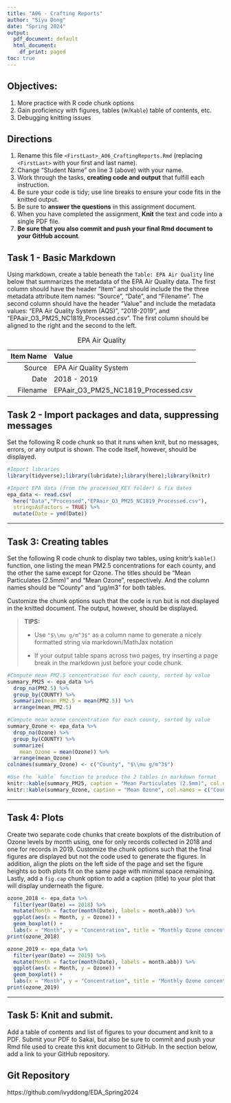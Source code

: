 ```yaml
---
title: "A06 - Crafting Reports"
author: "Siyu Dong"
date: "Spring 2024"
output:
  pdf_document: default
  html_document:
    df_print: paged
toc: true
---
```


\listoffigures

## Objectives:

1.  More practice with R code chunk options
2.  Gain proficiency with figures, tables (w/`Kable`) table of contents, etc.
3.  Debugging knitting issues

## Directions

1.  Rename this file `<FirstLast>_A06_CraftingReports.Rmd` (replacing `<FirstLast>` with your first and last name).
2.  Change "Student Name" on line 3 (above) with your name.
3.  Work through the tasks, **creating code and output** that fulfill each instruction.
4.  Be sure your code is tidy; use line breaks to ensure your code fits in the knitted output.
5.  Be sure to **answer the questions** in this assignment document.
6.  When you have completed the assignment, **Knit** the text and code into a single PDF file.
7.  **Be sure that you also commit and push your final Rmd document to your GitHub account**.

## Task 1 - Basic Markdown

Using markdown, create a table beneath the `Table: EPA Air Quality` line below that summarizes the metadata of the EPA Air Quality data. The first column should have the header "Item" and should include the the three metadata attribute item names: "Source", "Date", and "Filename". The second column should have the header "Value" and include the metadata values: "EPA Air Quality System (AQS)", "2018-2019", and "EPAair_O3_PM25_NC1819_Processed.csv". The first column should be aligned to the right and the second to the left.

Table: EPA Air Quality

| Item Name | Value |
|-----:|:------|
| Source | EPA Air Quality System |
| Date | 2018 - 2019 |
| Filename | EPAair_O3_PM25_NC1819_Processed.csv |


## Task 2 - Import packages and data, suppressing messages

Set the following R code chunk so that it runs when knit, but no messages, errors, or any output is shown. The code itself, however, should be displayed.

```r
#Import libraries
library(tidyverse);library(lubridate);library(here);library(knitr)

#Import EPA data (from the processed_KEY folder) & fix dates
epa_data <- read.csv(
  here("Data","Processed","EPAair_O3_PM25_NC1819_Processed.csv"),
  stringsAsFactors = TRUE) %>% 
  mutate(Date = ymd(Date))
```

------------------------------------------------------------------------

## Task 3: Creating tables

Set the following R code chunk to display two tables, using knitr's `kable()` function, one listing the mean PM2.5 concentrations for each county, and the other the same except for Ozone. The titles should be "Mean Particulates (2.5mm)" and "Mean Ozone", respectively. And the column names should be "County" and "µg/m3" for both tables.

Customize the chunk options such that the code is run but is not displayed in the knitted document. The output, however, should be displayed.

> **TIPS:**
>
> -   Use `"$\\mu g/m^3$"` as a column name to generate a nicely formatted string via markdown/MathJax notation
>
> -   If your output table spans across two pages, try inserting a page break in the markdown just before your code chunk.

```r
#Compute mean PM2.5 concentration for each county, sorted by value
summary_PM25 <- epa_data %>% 
  drop_na(PM2.5) %>% 
  group_by(COUNTY) %>% 
  summarize(mean_PM2.5 = mean(PM2.5)) %>% 
  arrange(mean_PM2.5)

#Compute mean ozone concentration for each county, sorted by value
summary_Ozone <- epa_data %>% 
  drop_na(Ozone) %>% 
  group_by(COUNTY) %>% 
  summarize(
    mean_Ozone = mean(Ozone)) %>% 
  arrange(mean_Ozone)
colnames(summary_Ozone) <- c("County", "$\\mu g/m^3$")

#Use the `kable` function to produce the 2 tables in markdown format
knitr::kable(summary_PM25, caption = "Mean Particulates (2.5mm)", col.names = c("County", "$\\mu g/m^3$"))
knitr::kable(summary_Ozone, caption = "Mean Ozone", col.names = c("County", "$\\mu g/m^3$"))
```

------------------------------------------------------------------------

## Task 4: Plots

Create two separate code chunks that create boxplots of the distribution of Ozone levels by month using, one for only records collected in 2018 and one for records in 2019. Customize the chunk options such that the final figures are displayed but not the code used to generate the figures. In addition, align the plots on the left side of the page and set the figure heights so both plots fit on the same page with minimal space remaining. Lastly, add a `fig.cap` chunk option to add a caption (title) to your plot that will display underneath the figure.

```r
ozone_2018 <- epa_data %>%
  filter(year(Date) == 2018) %>%
  mutate(Month = factor(month(Date), labels = month.abb)) %>%
  ggplot(aes(x = Month, y = Ozone)) +
  geom_boxplot() +
  labs(x = "Month", y = "Concentration", title = "Monthly Ozone concentrations - 2018")
print(ozone_2018)
```

```r
ozone_2019 <- epa_data %>%
  filter(year(Date) == 2019) %>%
  mutate(Month = factor(month(Date), labels = month.abb)) %>%
  ggplot(aes(x = Month, y = Ozone)) +
  geom_boxplot() +
  labs(x = "Month", y = "Concentration", title = "Monthly Ozone concentrations - 2019")
print(ozone_2019)
```

------------------------------------------------------------------------
\newpage

## Task 5: Knit and submit.

Add a table of contents and list of figures to your document and knit to a PDF. Submit your PDF to Sakai, but also be sure to commit and push your Rmd file used to create this knit document to GitHub. In the section below, add a link to your GitHub repository.

## Git Repository
https://github.com/ivyddong/EDA_Spring2024